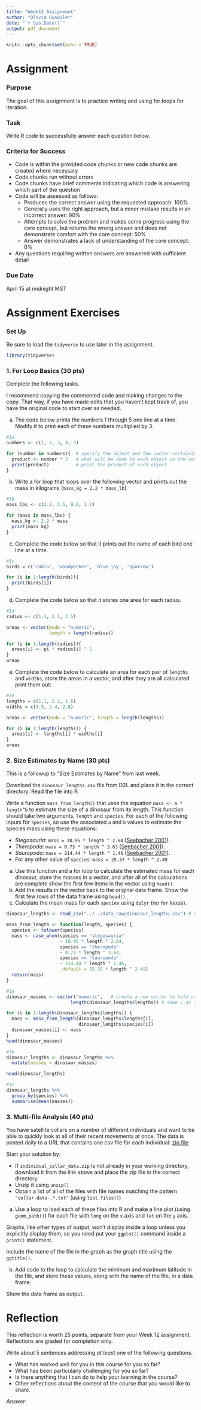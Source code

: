 ```yaml
---
title: "Week12_Assignment"
author: "Olivia Guswiler"
date: "`r Sys.Date()`"
output: pdf_document
---
```


```r
knitr::opts_chunk$set(echo = TRUE)
```

# Assignment

### Purpose

The goal of this assignment is to practice writing and using for loops for iteration.

### Task

Write R code to successfully answer each question below.

### Criteria for Success

-   Code is within the provided code chunks or new code chunks are created where necessary
-   Code chunks run without errors
-   Code chunks have brief comments indicating which code is answering which part of the question
-   Code will be assessed as follows:
    -   Produces the correct answer using the requested approach: 100%
    -   Generally uses the right approach, but a minor mistake results in an incorrect answer: 90%
    -   Attempts to solve the problem and makes some progress using the core concept, but returns the wrong answer and does not demonstrate comfort with the core concept: 50%
    -   Answer demonstrates a lack of understanding of the core concept: 0%
-   Any questions requiring written answers are answered with sufficient detail

### Due Date

April 15 at midnight MST

# Assignment Exercises

### Set Up

Be sure to load the `tidyverse` to use later in the assignment.

```r
library(tidyverse)
```

### 1. For Loop Basics (30 pts)

Complete the following tasks.

I recommend copying the commented code and making changes to the copy. That way, if you have made edits that you haven't kept track of, you have the original code to start over as needed.

a.  The code below prints the numbers 1 through 5 one line at a time. Modify it to print each of these numbers multiplied by 3.

```r
#1a
numbers <- c(1, 2, 3, 4, 5)

for (number in numbers){  # specify the object and the vector containing object
  product <- number * 3   # what will be done to each object in the vector
  print(product)          # print the product of each object
}
```

b.  Write a for loop that loops over the following vector and prints out the mass in kilograms (`mass_kg = 2.2 * mass_lb`)

```r
#1b
mass_lbs <- c(2.2, 3.5, 9.6, 1.2)

for (mass in mass_lbs) {
  mass_kg <- 2.2 * mass
  print(mass_kg)
}
```

c.  Complete the code below so that it prints out the name of each bird one line at a time.

```r
#1c
birds = c('robin', 'woodpecker', 'blue jay', 'sparrow')

for (i in 1:length(birds)){
  print(birds[i])
}
```

d.  Complete the code below so that it stores one area for each radius.

```r
#1d
radius <- c(1.3, 2.1, 3.5)

areas <- vector(mode = "numeric",
                length = length(radius))

for (i in 1:length(radius)){
  areas[i] <- pi * radius[i] ^ 2
}
areas
```

e.  Complete the code below to calculate an area for each pair of `lengths` and `widths`, store the areas in a vector, and after they are all calculated print them out:

```r
#1e
lengths = c(1.1, 2.2, 1.6)
widths = c(3.5, 2.4, 2.8)

areas <- vector(mode = "numeric", length = length(lengths))

for (i in 1:length(lengths)) {
  areas[i] <- lengths[i] * widths[i]
}
areas
```

### 2. Size Estimates by Name (30 pts)

This is a followup to "Size Estimates by Name" from last week.

Download the `dinosaur_lengths.csv` file from D2L and place it in the correct directory. Read the file into R.

Write a function `mass_from_length()` that uses the equation `mass <- a * length^b` to estimate the size of a dinosaur from its length. This function should take two arguments, `length` and `species`. For each of the following inputs for `species`, so use the associated `a` and `b` values to estimate the species mass using these equations:

-   *Stegosauria*: `mass = 10.95 * length ^ 2.64` ([Seebacher 2001](http://www.jstor.org/stable/4524171)).
-   *Theropoda*: `mass = 0.73 * length ^ 3.63` ([Seebacher 2001](http://www.jstor.org/stable/4524171)).
-   *Sauropoda*: `mass = 214.44 * length ^ 1.46` ([Seebacher 2001](http://www.jstor.org/stable/4524171)).
-   For any other value of `species`: `mass = 25.37 * length ^ 2.49`

a.  Use this function and a for loop to calculate the estimated mass for each dinosaur, store the masses in a vector, and after all of the calculations are complete show the first few items in the vector using `head()`.
b.  Add the results in the vector back to the original data frame. Show the first few rows of the data frame using `head()`.
c.  Calculate the mean mass for each `species` using `dplyr` (no `for` loops).

```r
dinosaur_lengths <- read_csv("../../data_raw/dinosaur_lengths.csv") # read in the file

mass_from_length <- function(length, species) {
  species <- tolower(species)
  mass <- case_when(species == "stegosauria" 
                    ~ 10.95 * length ^ 2.64,
                    species == "theropoda" 
                    ~ 0.73 * length ^ 3.63,
                    species == "sauropoda"
                    ~ 214.44 * length ^ 1.46,
                    .default = 25.37 * length ^ 2.49)
  return(mass)
}

#1a
dinosaur_masses <- vector("numeric",   # create a new vector to hold numeric output
                        length(dinosaur_lengths$lengths)) # same L as dino_lengths

for (i in 1:length(dinosaur_lengths$lengths)) {
  mass <- mass_from_length(dinosaur_lengths$lengths[i],
                           dinosaur_lengths$species[i])
  dinosaur_masses[i] <- mass
}
head(dinosaur_masses)

#1b
dinosaur_lengths <- dinosaur_lengths %>% 
  mutate(masses = dinosaur_masses)

head(dinosaur_lengths)

#1c
dinosaur_lengths %>% 
  group_by(species) %>% 
  summarise(mean(masses))
```

### 3. Multi-file Analysis (40 pts)

You have satellite collars on a number of different individuals and want to be able to quickly look at all of their recent movements at once. The data is posted daily to a URL that contains one csv file for each individual: [zip file](http://www.datacarpentry.org/semester-biology/data/individual_collar_data.zip)

Start your solution by:

-   If `individual_collar_data.zip` is not already in your working directory, download it from the link above and place the zip file in the correct directory.
-   Unzip it using `unzip()`
-   Obtain a list of all of the files with file names matching the pattern `"collar-data-.*.txt"` (using `list.files()`)

a.  Use a loop to load each of these files into R and make a line plot (using `geom_path()`) for each file with `long` on the `x` axis and `lat` on the `y` axis.

Graphs, like other types of output, won't display inside a loop unless you explicitly display them, so you need put your `ggplot()` command inside a `print()` statement.

Include the name of the file in the graph as the graph title using the `ggtitle()`.

b.  Add code to the loop to calculate the minimum and maximum latitude in the file, and store these values, along with the name of the file, in a data frame.

Show the data frame as output.

# Reflection

This reflection is worth 25 points, separate from your Week 12 assignment. Reflections are graded for completion only.

Write about 5 sentences addressing *at least* one of the following questions.

-   What has worked well for you in this course for you so far?
-   What has been particularly challenging for you so far?
-   Is there anything that I can do to help your learning in the course?
-   Other reflections about the content of the course that you would like to share.

*Answer*:
